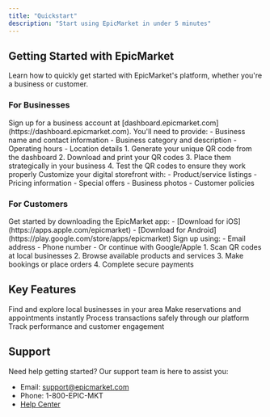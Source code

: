 ```yaml
---
title: "Quickstart"
description: "Start using EpicMarket in under 5 minutes"
---
```


## Getting Started with EpicMarket

Learn how to quickly get started with EpicMarket's platform, whether you're a business or customer.

### For Businesses

<AccordionGroup>
  <Accordion icon="building-storefront" title="Create your business profile">
    Sign up for a business account at
    [dashboard.epicmarket.com](https://dashboard.epicmarket.com). You'll need to
    provide: - Business name and contact information - Business category and
    description - Operating hours - Location details
  </Accordion>
  <Accordion icon="qrcode" title="Set up your QR system">
    1. Generate your unique QR code from the dashboard 2. Download and print
    your QR codes 3. Place them strategically in your business 4. Test the QR
    codes to ensure they work properly
  </Accordion>
  <Accordion icon="store" title="Configure your storefront">
    Customize your digital storefront with: - Product/service listings - Pricing
    information - Special offers - Business photos - Customer policies
  </Accordion>
</AccordionGroup>

### For Customers

<AccordionGroup>
  <Accordion icon="mobile" title="Download the app">
    Get started by downloading the EpicMarket app: - [Download for
    iOS](https://apps.apple.com/epicmarket) - [Download for
    Android](https://play.google.com/store/apps/epicmarket)
  </Accordion>
  <Accordion icon="user" title="Create your account">
    Sign up using: - Email address - Phone number - Or continue with
    Google/Apple
  </Accordion>
  <Accordion icon="qrcode" title="Start discovering">
    1. Scan QR codes at local businesses 2. Browse available products and
    services 3. Make bookings or place orders 4. Complete secure payments
  </Accordion>
</AccordionGroup>

## Key Features

<CardGroup>
  <Card title="Business Discovery" icon="compass" href="/features/discovery">
    Find and explore local businesses in your area
  </Card>
  <Card title="Quick Booking" icon="calendar" href="/features/booking">
    Make reservations and appointments instantly
  </Card>
  <Card title="Secure Payments" icon="credit-card" href="/features/payments">
    Process transactions safely through our platform
  </Card>
  <Card
    title="Business Analytics"
    icon="chart-mixed"
    href="/features/analytics"
  >
    Track performance and customer engagement
  </Card>
</CardGroup>

## Support

Need help getting started? Our support team is here to assist you:

- Email: support@epicmarket.com
- Phone: 1-800-EPIC-MKT
- [Help Center](https://help.epicmarket.com)
